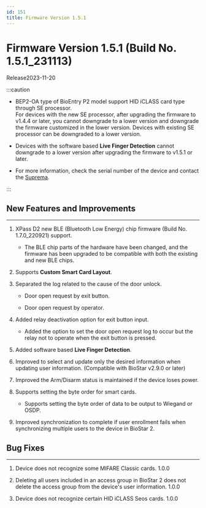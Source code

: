 ```yaml
---
id: 151
title: Firmware Version 1.5.1
---
```


# Firmware Version 1.5.1 (Build No. 1.5.1_231113)

Release<Separator/>2023-11-20

:::caution

- BEP2-OA type of BioEntry P2 model support HID iCLASS card type through SE processor.<br/>For devices with the new SE processor, after upgrading the firmware to v1.4.4 or later, you cannot downgrade to a lower version and downgrade the firmware customized in the lower version. Devices with existing SE processor can be downgraded to a lower version.

- Devices with the software based **Live Finger Detection** cannot downgrade to a lower version after upgrading the firmware to v1.5.1 or later.

- For more information, check the serial number of the device and contact the [Suprema](https://supremainc.com).

:::

## New Features and Improvements

---

1. XPass D2 new BLE (Bluetooth Low Energy) chip firmware (Build No. 1.7.0_220921) support.

    - The BLE chip parts of the hardware have been changed, and the firmware has been upgraded to be compatible with both the existing and new BLE chips.

1. Supports **Custom Smart Card Layout**.

1. Separated the log related to the cause of the door unlock.

    - Door open request by exit button.

    - Door open request by operator.

1. Added relay deactivation option for exit button input.

    - Added the option to set the door open request log to occur but the relay not to operate when the exit button is pressed.

1. Added software based **Live Finger Detection**.

1. Improved to select and update only the desired information when updating user information. (Compatible with BioStar v2.9.0 or later)

1. Improved the Arm/Disarm status is maintained if the device loses power.

1. Supports setting the byte order for smart cards.

    - Supports setting the byte order of data to be output to Wiegand or OSDP.

1. Improved synchronization to complete if user enrollment fails when synchronizing multiple users to the device in BioStar 2.

## Bug Fixes

---

<BugLists>

1. Device does not recognize some MIFARE Classic cards. <Badge>1.0.0</Badge>

1. Deleting all users included in an access group in BioStar 2 does not delete the access group from the device's user information. <Badge>1.0.0</Badge>

1. Device does not recognize certain HID iCLASS Seos cards. <Badge>1.0.0</Badge>

</BugLists>